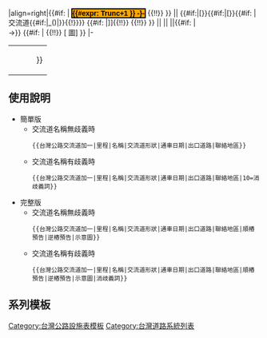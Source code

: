 <includeonly>
|align=right|{{#if:{{{7|}}} | <span class="nowrap" style="border: 2px solid black; background: orange; color: black; font-family:Arial Unicode MS,黑體,黑体, Arial;">'''{{#expr: Trunc{{{1|}}}+1 }}&nbsp;-{{{{2|}}}}-'''</span> {{!!}} }} {{{1|}}} || {{#if:{{{7|}}}|[}}{{#if:{{{7|}}}|[}}{{#if:{{{7|}}} |{{{2|}}}交流道{{#if:{{{10|}}}|_({{{10}}})|}}{{!}}}} {{{2|}}} {{#if:{{{7|}}} |]]{{!!}} {{{7|}}} {{!!}} {{{8|}}} }} ||{{{3|}}} ||{{{4|}}} ||{{{5|}}}{{#if:{{{6|}}} |<br />→{{{6|}}}}} {{#if:{{{9|}}} | {{!!}} [{{{9|}}} 圖] }}
|-
</includeonly>
<noinclude>
{|
|<pre>{{台灣公路交流道加一||||||}}</pre>
|}
==使用說明==
*簡單版
**交流道名稱無歧義時<pre>{{台灣公路交流道加一|里程|名稱|交流道形狀|通車日期|出口道路|聯絡地區}}</pre>
**交流道名稱有歧義時<pre>{{台灣公路交流道加一|里程|名稱|交流道形狀|通車日期|出口道路|聯絡地區|10=消歧義詞}}</pre>
*完整版
**交流道名稱無歧義時<pre>{{台灣公路交流道加一|里程|名稱|交流道形狀|通車日期|出口道路|聯絡地區|順樁預告|逆樁預告|示意圖}}</pre>
**交流道名稱有歧義時<pre>{{台灣公路交流道加一|里程|名稱|交流道形狀|通車日期|出口道路|聯絡地區|順樁預告|逆樁預告|示意圖|消歧義詞}}</pre>

==系列模板==
{{台灣道路系統模板列表}}
[[Category:台灣公路設施表模板]]
</noinclude>
[[Category:台灣道路系統列表]]